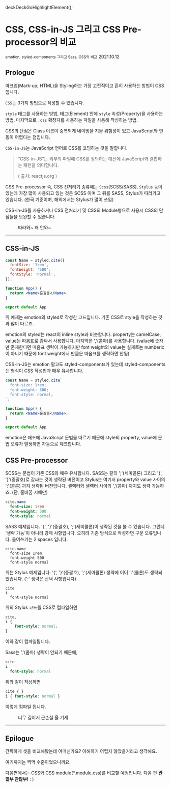 deckDeckGoHighlightElement();

# CSS, CSS-in-JS 그리고 CSS Pre-processor의 비교

<small>emotion, styled-components 그리고 Sass, CSS의 비교</small>
<time>2021.10.12</time>
<img src='/20211012/summary.png' alt='' />

## Prologue

마크업(Mark-up; HTML)을 Styling하는 가장 고전적이고 흔히 사용하는 방법이 CSS 입니다.

`CSS`는 3가지 방법으로 작성할 수 있습니다.

`style` 태그를 사용하는 방법, 태그(Element) 안에 `style` 속성(Property)을 사용하는 방법, 마지막으로 `.css` 확장자를 사용하는 파일을 사용해 작성하는 방법.

CSS의 단점은 Class 이름이 중복되게 네이밍을 지을 위험성이 있고 JavaScript와 연동이 어렵다는 점입니다.

`CSS-in-JS`는 JavaScript 언어로 CSS를 코딩하는 것을 말합니다.

> “CSS-in-JS”는 외부의 파일에 CSS를 정의하는 대신에 JavaScript와 결합하는 패턴을 의미합니다.
>
> ( 출처: reactjs.org )

CSS Pre-processor 즉, CSS 전처리기 종류에는 `Scss`(SCSS/SASS), `Stylus` 등이 있는데 가장 많이 사용되고 있는 것은 SCSS 이며 그 뒤를 SASS, Stylus가 따라가고 있습니다. (한국 기준이며, 해외에서는 Stylus가 많이 쓰임)

CSS-in-JS를 사용하거나 CSS 전처리기 및 CSS의 Module형으로 사용시 CSS의 단점들을 보완할 수 있습니다.

<figure>
  <img src='/20211012/followme.jpeg' alt='' />
  <figcaption>따라와~ 왜 안와~</figcaption>
</figure>

---

## CSS-in-JS

```jsx
const Name = styled.cite({
  fontSize: '1rem',
  fontWeight: '500',
  fontStyle: 'normal',
});

function App() {
  return <Name>홍길동</Name>;
}

export default App
```

위 예제는 emotion의 styled로 작성한 코드입니다. 기존 CSS로 style을 작성하는 것과 많이 다르죠.

emotion의 styled는 react의 inline style과 비슷합니다. property는 camelCase, value는 따옴표로 감싸서 사용합니다. 마지막은 ','(콤마)를 사용합니다. (value에 숫자만 존재한다면 따옴표 생략이 가능하지만 font weight의 value는 실제로는 numberic이 아니기 때문에 font weight에서 만큼은 따옴표를 생략하면 안됨)

CSS-in-JS는 emotion 말고도 styled-components가 있는데 styled-components는 형식이 CSS 작성법과 매우 유사합니다.

```jsx
const Name = styled.cite`
  font-size: 1rem;
  font-weight: 500;
  font-style: normal;
`;

function App() {
  return <Name>홍길동</Name>;
}

export default App
```

emotion은 애초에 JavaScript 문법을 따르기 때문에 style의 property, value에 문법 오류가 발생하면 자동으로 체크합니다.

## CSS Pre-processor

SCSS는 문법이 기존 CSS와 매우 유사합니다. SASS는 끝의 ';'(세미콜론) 그리고 '{', '}'(중괄호)로 감싸는 것이 생략된 버전이고 Stylus는 여기서 property와 value 사이의 ':'(콜론) 까지 생략된 버전입니다. 셀렉터와 셀렉터 사이의 ','(콤마) 까지도 생략 가능하죠. (단, 줄바꿈 시에만)

```sass
cite.name
  font-size: 1rem
  font-weight: 500
  font-style: normal
```

SASS 예제입니다. '{', '}'(중괄호), ';'(세미콜론)이 생략된 것을 볼 수 있습니다. 그런데 '생략 가능'이 아니라 강제 사항입니다. 오히려 기존 방식으로 작성하면 구문 오류입니다. 들여쓰기는 2 spaces 입니다.

```stylus
cite.name
  font-size 1rem
  font-weight 500
  font-style normal
```

위는 Stylus 예제입니다. '{', '}'(중괄호), ';'(세미콜론) 생략에 이어 ':'(콜론)도 생략되었습니다. (':' 생략은 선택 사항입니다)

```stylus
cite
i
  font-style normal
```

위의 Stylus 코드를 CSS로 컴파일하면

```scss
cite,
i {
    font-style: normal;
}
```

이와 같이 컴파일됩니다.

Sass는 ','(콤마) 생략이 안되기 때문에,

```sass
cite
i
  font-style: normal
```

위와 같이 작성하면

```scss
cite { }
i { font-style: normal }
```

이렇게 컴파일 됩니다.

<figure>
  <img src='/20211012/losse.jpeg' alt='' />
  <figcaption>너무 길어서 근손실 올 기세</figcaption>
</figure>

---

## Epilogue

간략하게 셋을 비교해봤는데 어떠신가요? 이해하기 어렵지 않았을거라고 생각해요.

여기까지는 찍먹 수준이었으니까요.

다음편에서는 CSS와 CSS module(*.module.css)를 비교할 예정입니다. 다음 편 **관많부 관많부!** : )
